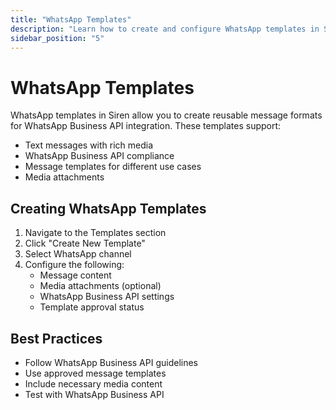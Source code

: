```yaml
---
title: "WhatsApp Templates"
description: "Learn how to create and configure WhatsApp templates in Siren"
sidebar_position: "5"
---
```


# WhatsApp Templates

WhatsApp templates in Siren allow you to create reusable message formats for WhatsApp Business API integration. These templates support:

- Text messages with rich media
- WhatsApp Business API compliance
- Message templates for different use cases
- Media attachments

## Creating WhatsApp Templates

1. Navigate to the Templates section
2. Click "Create New Template"
3. Select WhatsApp channel
4. Configure the following:
   - Message content
   - Media attachments (optional)
   - WhatsApp Business API settings
   - Template approval status

## Best Practices

- Follow WhatsApp Business API guidelines
- Use approved message templates
- Include necessary media content
- Test with WhatsApp Business API
